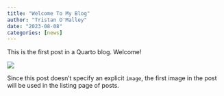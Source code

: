 ```yaml
---
title: "Welcome To My Blog"
author: "Tristan O'Malley"
date: "2023-08-08"
categories: [news]
---
```


This is the first post in a Quarto blog. Welcome!

![](thumbnail.jpg)

Since this post doesn't specify an explicit `image`, the first image in the post will be used in the listing page of posts.
